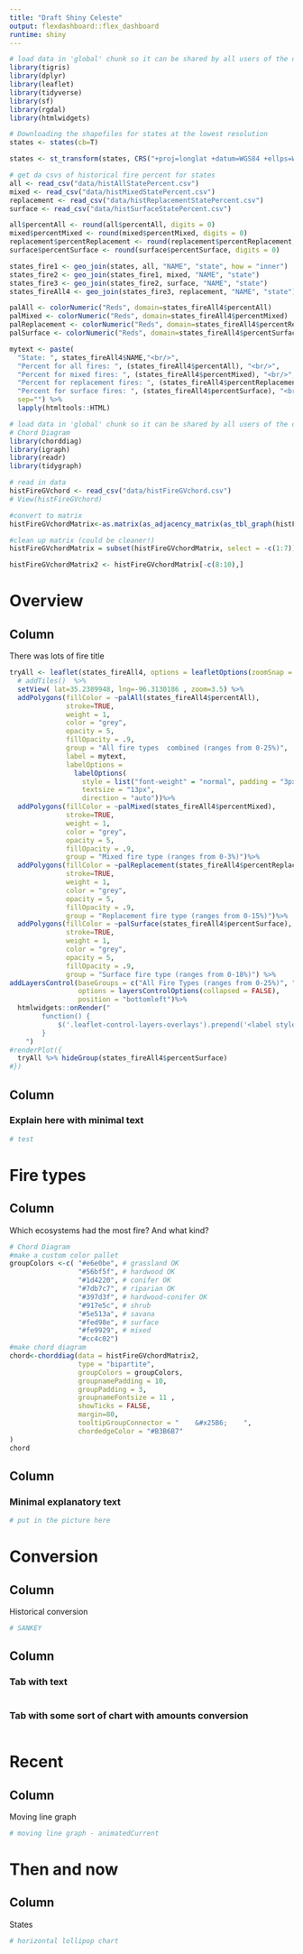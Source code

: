 ```yaml
---
title: "Draft Shiny Celeste"
output: flexdashboard::flex_dashboard
runtime: shiny
---
```


```r
# load data in 'global' chunk so it can be shared by all users of the dashboard
library(tigris)
library(dplyr)
library(leaflet)
library(tidyverse)
library(sf)
library(rgdal)
library(htmlwidgets)

# Downloading the shapefiles for states at the lowest resolution
states <- states(cb=T)

states <- st_transform(states, CRS("+proj=longlat +datum=WGS84 +ellps=WGS84 +towgs84=0,0,0"))

# get da csvs of historical fire percent for states
all <- read_csv("data/histAllStatePercent.csv")
mixed <- read_csv("data/histMixedStatePercent.csv")
replacement <- read_csv("data/histReplacementStatePercent.csv")
surface <- read_csv("data/histSurfaceStatePercent.csv")

all$percentAll <- round(all$percentAll, digits = 0)
mixed$percentMixed <- round(mixed$percentMixed, digits = 0)
replacement$percentReplacement <- round(replacement$percentReplacement, digits = 0)
surface$percentSurface <- round(surface$percentSurface, digits = 0)

states_fire1 <- geo_join(states, all, "NAME", "state", how = "inner")
states_fire2 <- geo_join(states_fire1, mixed, "NAME", "state")
states_fire3 <- geo_join(states_fire2, surface, "NAME", "state")
states_fireAll4 <- geo_join(states_fire3, replacement, "NAME", "state")

palAll <- colorNumeric("Reds", domain=states_fireAll4$percentAll)
palMixed <- colorNumeric("Reds", domain=states_fireAll4$percentMixed)
palReplacement <- colorNumeric("Reds", domain=states_fireAll4$percentReplacement)
palSurface <- colorNumeric("Reds", domain=states_fireAll4$percentSurface)

mytext <- paste(
  "State: ", states_fireAll4$NAME,"<br/>", 
  "Percent for all fires: ", (states_fireAll4$percentAll), "<br/>", 
  "Percent for mixed fires: ", (states_fireAll4$percentMixed), "<br/>", 
  "Percent for replacement fires: ", (states_fireAll4$percentReplacement), "<br/>", 
  "Percent for surface fires: ", (states_fireAll4$percentSurface), "<br/>", 
  sep="") %>%
  lapply(htmltools::HTML)

# load data in 'global' chunk so it can be shared by all users of the dashboard
# Chord Diagram
library(chorddiag)
library(igraph)
library(readr)
library(tidygraph)

# read in data
histFireGVchord <- read_csv("data/histFireGVchord.csv")
# View(histFireGVchord)

#convert to matrix
histFireGVchordMatrix<-as.matrix(as_adjacency_matrix(as_tbl_graph(histFireGVchord),attr = "acres"))

#clean up matrix (could be cleaner!)
histFireGVchordMatrix = subset(histFireGVchordMatrix, select = -c(1:7))

histFireGVchordMatrix2 <- histFireGVchordMatrix[-c(8:10),]

```

Overview
=====================================

Column {data-width=1000}
-----------------------------------------------------------------------

There was lots of fire title

```r
tryAll <- leaflet(states_fireAll4, options = leafletOptions(zoomSnap = 0.25)) %>% 
  # addTiles()  %>%
  setView( lat=35.2389948, lng=-96.3130186 , zoom=3.5) %>%
  addPolygons(fillColor = ~palAll(states_fireAll4$percentAll),
              stroke=TRUE,
              weight = 1,
              color = "grey",
              opacity = 5,
              fillOpacity = .9,
              group = "All fire types  combined (ranges from 0-25%)",
              label = mytext,
              labelOptions = 
                labelOptions( 
                  style = list("font-weight" = "normal", padding = "3px 8px"), 
                  textsize = "13px", 
                  direction = "auto"))%>%
  addPolygons(fillColor = ~palMixed(states_fireAll4$percentMixed),
              stroke=TRUE,
              weight = 1,
              color = "grey",
              opacity = 5,
              fillOpacity = .9,
              group = "Mixed fire type (ranges from 0-3%)")%>%
  addPolygons(fillColor = ~palReplacement(states_fireAll4$percentReplacement),
              stroke=TRUE,
              weight = 1,
              color = "grey",
              opacity = 5,
              fillOpacity = .9,
              group = "Replacement fire type (ranges from 0-15%)")%>%
  addPolygons(fillColor = ~palSurface(states_fireAll4$percentSurface),
              stroke=TRUE,
              weight = 1,
              color = "grey",
              opacity = 5,
              fillOpacity = .9,
              group = "Surface fire type (ranges from 0-18%)") %>%
addLayersControl(baseGroups = c("All Fire Types (ranges from 0-25%)", "Mixed fire type (ranges from 0-3%)", "Replacement fire type (ranges from 0-15%)", "Surface fire type (ranges from 0-18%)"),
                 options = layersControlOptions(collapsed = FALSE),
                 position = "bottomleft")%>%
  htmlwidgets::onRender("
        function() {
            $('.leaflet-control-layers-overlays').prepend('<label style=\"text-align:center\">Please select fire type, noting ranges which are specific for each one</label>');
        }
    ")
#renderPlot({
  tryAll %>% hideGroup(states_fireAll4$percentSurface)
#})
```

Column {.sidebar}
-----------------------------------------------------------------------

### Explain here with minimal text

```r
# test
```

Fire types
=====================================

Column
-----------------------------------------------------------------------

Which ecosystems had the most fire? And what kind?

```r
# Chord Diagram
#make a custom color pallet
groupColors <-c( "#e6e0be", # grassland OK
                 "#56bf5f", # hardwood OK
                 "#1d4220", # conifer OK
                 "#7db7c7", # riparian OK
                 "#397d3f", # hardwood-conifer OK
                 "#917e5c", # shrub
                 "#5e513a", # savana
                 "#fed98e", # surface
                 "#fe9929", # mixed
                 "#cc4c02") 
#make chord diagram
chord<-chorddiag(data = histFireGVchordMatrix2,
                 type = "bipartite",
                 groupColors = groupColors,
                 groupnamePadding = 10,
                 groupPadding = 3,
                 groupnameFontsize = 11 ,
                 showTicks = FALSE,
                 margin=80,
                 tooltipGroupConnector = "    &#x25B6;    ",
                 chordedgeColor = "#B3B6B7"
)
chord
```

Column
-----------------------------------------------------------------------

### Minimal explanatory text

```r
# put in the picture here

```

Conversion
=====================================

Column
-----------------------------------------------------------------------

Historical conversion

```r
# SANKEY
```

Column {.tabset}
-------------------------------------
   
### Tab with text

```r
```   
 
### Tab with some sort of chart with amounts conversion
    
```r
```

Recent
=====================================

Column
-----------------------------------------------------------------------

Moving line graph

```r
# moving line graph - animatedCurrent


```

Then and now
=====================================

Column
-----------------------------------------------------------------------

States

```r
# horizontal lollipop chart
```
